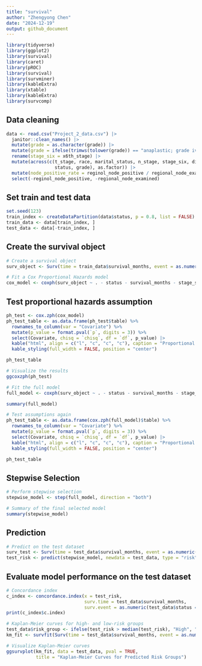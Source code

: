 ```yaml
---
title: "survival"
author: "Zhengyong Chen"
date: "2024-12-19"
output: github_document
---
```


```r
library(tidyverse)
library(ggplot2)
library(survival)
library(caret)
library(pROC)
library(survival)
library(survminer)
library(kableExtra)
library(xtable)
library(kableExtra)
library(survcomp)
```

## Data cleaning

```r
data <- read.csv("Project_2_data.csv") |> 
  janitor::clean_names() |>
  mutate(grade = as.character(grade)) |>  
  mutate(grade = ifelse(trimws(tolower(grade)) == "anaplastic; grade iv", "4", grade)) |> 
  rename(stage_six = x6th_stage) |> 
  mutate(across(c(t_stage, race, marital_status, n_stage, stage_six, differentiate, a_stage, estrogen_status,
                  status, grade), as.factor)) |> 
  mutate(node_positive_rate = reginol_node_positive / regional_node_examined) |> 
  select(-reginol_node_positive, -regional_node_examined)
```

## Set train and test data

```r
set.seed(123)
train_index <- createDataPartition(data$status, p = 0.8, list = FALSE)
train_data <- data[train_index, ]
test_data <- data[-train_index, ]
```


## Create the survival object

```r
# Create a survival object
surv_object <- Surv(time = train_data$survival_months, event = as.numeric(train_data$status == "Dead"))

# Fit a Cox Proportional Hazards model
cox_model <- coxph(surv_object ~ . - status - survival_months - stage_six - differentiate, data = train_data)

```

## Test proportional hazards assumption

```r
ph_test <- cox.zph(cox_model)
ph_test_table <- as.data.frame(ph_test$table) %>%
  rownames_to_column(var = "Covariate") %>%
  mutate(p_value = format.pval(`p`, digits = 3)) %>%
  select(Covariate, chisq = `chisq`, df = `df`, p_value) |> 
  kable("html", align = c("l", "c", "c", "c"), caption = "Proportional Hazards Test Results") %>%
  kable_styling(full_width = FALSE, position = "center")

ph_test_table

# Visualize the results
ggcoxzph(ph_test)
```


```r
# Fit the full model
full_model <- coxph(surv_object ~ . - status - survival_months - stage_six - differentiate - estrogen_status - progesterone_status - a_stage + strata(a_stage, estrogen_status, progesterone_status), data = train_data)

summary(full_model)

# Test assumptions again
ph_test_table <- as.data.frame(cox.zph(full_model)$table) %>%
  rownames_to_column(var = "Covariate") %>%
  mutate(p_value = format.pval(`p`, digits = 3)) %>%
  select(Covariate, chisq = `chisq`, df = `df`, p_value) |> 
  kable("html", align = c("l", "c", "c", "c"), caption = "Proportional Hazards Test Results (Refitted)") %>%
  kable_styling(full_width = FALSE, position = "center")

ph_test_table
```

## Stepwise Selection

```r
# Perform stepwise selection
stepwise_model <- step(full_model, direction = "both")

# Summary of the final selected model
summary(stepwise_model)
```

## Prediction

```r
# Predict on the test dataset
surv_test <- Surv(time = test_data$survival_months, event = as.numeric(test_data$status == "Dead"))
test_risk <- predict(stepwise_model, newdata = test_data, type = "risk")
```

## Evaluate model performance on the test dataset

```r
# Concordance index
c_index <- concordance.index(x = test_risk, 
                             surv.time = test_data$survival_months, 
                             surv.event = as.numeric(test_data$status == "Dead"))
print(c_index$c.index)

# Kaplan-Meier curves for high- and low-risk groups
test_data$risk_group <- ifelse(test_risk > median(test_risk), "High", "Low")
km_fit <- survfit(Surv(time = test_data$survival_months, event = as.numeric(test_data$status == "Dead")) ~ risk_group, data = test_data)

# Visualize Kaplan-Meier curves
ggsurvplot(km_fit, data = test_data, pval = TRUE, 
           title = "Kaplan-Meier Curves for Predicted Risk Groups")
```



